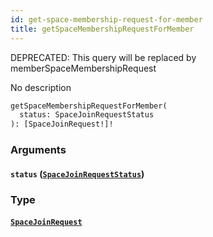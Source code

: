 ```yaml
---
id: get-space-membership-request-for-member
title: getSpaceMembershipRequestForMember
---
```


<span class="badge badge--warning">DEPRECATED: This query will be replaced by memberSpaceMembershipRequest</span>

No description

```graphql
getSpaceMembershipRequestForMember(
  status: SpaceJoinRequestStatus
): [SpaceJoinRequest!]!

```

### Arguments

#### `status` ([`SpaceJoinRequestStatus`](/docs/graphql/enums/space-join-request-status))

### Type

#### [`SpaceJoinRequest`](/docs/graphql/objects/space-join-request)
